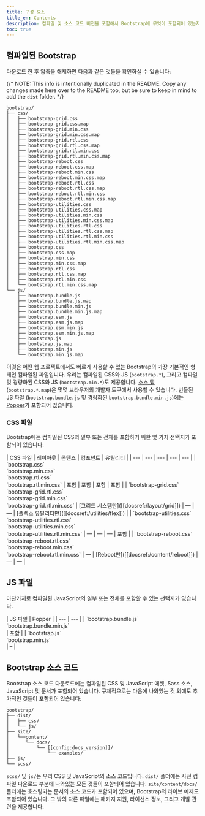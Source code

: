 ```yaml
---
title: 구성 요소
title_en: Contents
description: 컴파일 및 소스 코드 버전을 포함해서 Bootstrap에 무엇이 포함되어 있는지 알아보세요.
toc: true
---
```


## 컴파일된 Bootstrap

다운로드 한 후 압축을 해제하면 다음과 같은 것들을 확인하실 수 있습니다:

{/* NOTE: This info is intentionally duplicated in the README. Copy any changes made here over to the README too, but be sure to keep in mind to add the `dist` folder. */}

```text
bootstrap/
├── css/
│   ├── bootstrap-grid.css
│   ├── bootstrap-grid.css.map
│   ├── bootstrap-grid.min.css
│   ├── bootstrap-grid.min.css.map
│   ├── bootstrap-grid.rtl.css
│   ├── bootstrap-grid.rtl.css.map
│   ├── bootstrap-grid.rtl.min.css
│   ├── bootstrap-grid.rtl.min.css.map
│   ├── bootstrap-reboot.css
│   ├── bootstrap-reboot.css.map
│   ├── bootstrap-reboot.min.css
│   ├── bootstrap-reboot.min.css.map
│   ├── bootstrap-reboot.rtl.css
│   ├── bootstrap-reboot.rtl.css.map
│   ├── bootstrap-reboot.rtl.min.css
│   ├── bootstrap-reboot.rtl.min.css.map
│   ├── bootstrap-utilities.css
│   ├── bootstrap-utilities.css.map
│   ├── bootstrap-utilities.min.css
│   ├── bootstrap-utilities.min.css.map
│   ├── bootstrap-utilities.rtl.css
│   ├── bootstrap-utilities.rtl.css.map
│   ├── bootstrap-utilities.rtl.min.css
│   ├── bootstrap-utilities.rtl.min.css.map
│   ├── bootstrap.css
│   ├── bootstrap.css.map
│   ├── bootstrap.min.css
│   ├── bootstrap.min.css.map
│   ├── bootstrap.rtl.css
│   ├── bootstrap.rtl.css.map
│   ├── bootstrap.rtl.min.css
│   └── bootstrap.rtl.min.css.map
└── js/
    ├── bootstrap.bundle.js
    ├── bootstrap.bundle.js.map
    ├── bootstrap.bundle.min.js
    ├── bootstrap.bundle.min.js.map
    ├── bootstrap.esm.js
    ├── bootstrap.esm.js.map
    ├── bootstrap.esm.min.js
    ├── bootstrap.esm.min.js.map
    ├── bootstrap.js
    ├── bootstrap.js.map
    ├── bootstrap.min.js
    └── bootstrap.min.js.map
```

이것은 어떤 웹 프로젝트에서도 빠르게 사용할 수 있는 Bootstrap의 가장 기본적인 형태인 컴파일된 파일입니다. 우리는 컴파일된 CSS와 JS (`bootstrap.*`), 그리고 컴파일 및 경량화된 CSS와 JS (`bootstrap.min.*`)도 제공합니다. [소스 맵](https://web.dev/articles/source-maps) (`bootstrap.*.map`)은 몇몇 브라우저의 개발자 도구에서 사용할 수 있습니다. 번들된 JS 파일 (`bootstrap.bundle.js` 및 경량화된 `bootstrap.bundle.min.js`)에는 [Popper](https://popper.js.org/docs/v2/)가 포함되어 있습니다.

### CSS 파일

Bootstrap에는 컴파일된 CSS의 일부 또는 전체를 포함하기 위한 몇 가지 선택지가 포함되어 있습니다.

<BsTable class="table">
| CSS 파일 | 레이아웃 | 콘텐츠 | 컴포넌트 | 유틸리티 |
| --- | --- | --- | --- | --- |
| `bootstrap.css`<br/> `bootstrap.min.css`<br/> `bootstrap.rtl.css`<br/> `bootstrap.rtl.min.css` | 포함 | 포함 | 포함 | 포함 |
| `bootstrap-grid.css`<br/> `bootstrap-grid.rtl.css`<br/> `bootstrap-grid.min.css`<br/> `bootstrap-grid.rtl.min.css` | [그리드 시스템만]([[docsref:/layout/grid]]) | — | — | [플렉스 유틸리티만]([[docsref:/utilities/flex]]) |
| `bootstrap-utilities.css`<br/> `bootstrap-utilities.rtl.css`<br/> `bootstrap-utilities.min.css`<br/> `bootstrap-utilities.rtl.min.css` | — | — | — | 포함 |
| `bootstrap-reboot.css`<br/> `bootstrap-reboot.rtl.css`<br/> `bootstrap-reboot.min.css`<br/> `bootstrap-reboot.rtl.min.css` | — | [Reboot만]([[docsref:/content/reboot]]) | — | — |
</BsTable>

## JS 파일

마찬가지로 컴파일된 JavaScript의 일부 또는 전체를 포함할 수 있는 선택지가 있습니다.

<BsTable class="table">
| JS 파일 | Popper |
| --- | --- |
| `bootstrap.bundle.js`<br/> `bootstrap.bundle.min.js`<br/> | 포함 |
| `bootstrap.js`<br/> `bootstrap.min.js`<br/> | – |
</BsTable>

## Bootstrap 소스 코드

Bootstrap 소스 코드 다운로드에는 컴파일된 CSS 및 JavaScript 에셋, Sass 소스, JavaScript 및 문서가 포함되어 있습니다. 구체적으로는 다음에 나와있는 것 외에도 추가적인 것들이 포함되어 있습니다:

```text
bootstrap/
├── dist/
│   ├── css/
│   └── js/
├── site/
│   └──content/
│      └── docs/
│          └── [[config:docs_version]]/
│              └── examples/
├── js/
└── scss/
```

`scss/` 및 `js/`는 우리 CSS 및 JavaScript의 소스 코드입니다. `dist/` 폴더에는 사전 컴파일 다운로드 부분에 나와있는 모든 것들이 포함되어 있습니다. `site/content/docs/` 폴더에는 호스팅되는 문서의 소스 코드가 포함되어 있으며, Bootstrap의 라이브 예제도 포함되어 있습니다. 그 밖의 다른 파일에는 패키지 지원, 라이선스 정보, 그리고 개발 관련을 제공합니다.
